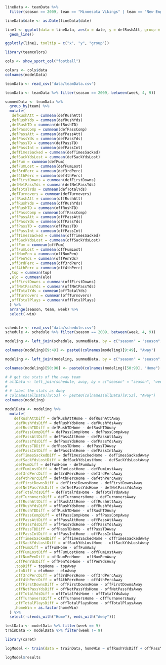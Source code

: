 

```r
lineData <- teamData %>%
  filter(season == 2009, team == "Minnesota Vikings" | team == "New England Patriots")

lineData$date <- as.Date(lineData$date)

line1 <- ggplot(data = lineData, aes(x = date, y = defRushAtt, group = team, color = team)) + 
  geom_line()

ggplotly(line1, tooltip = c("x", "y", "group"))
```

```r
library(teamcolors)

cols <- show_sport_col("football")

colors <- cols$data
colnames(modelData)
```

```r
teamData <- read_csv("data/teamData.csv")

teamData <- teamData %>% filter(season == 2009, between(week, 4, 9))

summedData <- teamData %>%
  group_by(team) %>%
  mutate(
   defRushAtt = cummean(defRushAtt) 
  ,defRushYds = cummean(defRushYds)
  ,defRushTD = cummean(defRushTD)
  ,defPassComp = cummean(defPassComp) 
  ,defPassAtt = cummean(defPassAtt) 
  ,defPassYds = cummean(defPassYds) 
  ,defPassTD = cummean(defPassTD)
  ,defPassInt = cummean(defPassInt) 
  ,defTimesSacked = cummean(defTimesSacked) 
  ,defSackYdsLost = cummean(defSackYdsLost) 
  ,defFum = cummean(defFum) 
  ,defFumLost = cummean(defFumLost)
  ,def3rdPerc = cummean(def3rdPerc) 
  ,def4thPerc = cummean(def4thPerc)
  ,defFirstDowns = cummean(defFirstDowns)
  ,defNetPassYds = cummean(defNetPassYds) 
  ,defTotalYds = cummean(defTotalYds) 
  ,defTurnovers = cummean(defTurnovers) 
  ,offRushAtt = cummean(offRushAtt) 
  ,offRushYds = cummean(offRushYds)
  ,offRushTD = cummean(offRushTD) 
  ,offPassComp = cummean(offPassComp) 
  ,offPassAtt = cummean(offPassAtt) 
  ,offPassYds = cummean(offPassYds) 
  ,offPassTD = cummean(offPassTD)
  ,offPassInt = cummean(offPassInt) 
  ,offTimesSacked = cummean(offTimesSacked) 
  ,offSackYdsLost = cummean(offSackYdsLost) 
  ,offFum = cummean(offFum) 
  ,offFumLost = cummean(offFumLost)
  ,offNumPen = cummean(offNumPen) 
  ,offPenYds = cummean(offPenYds) 
  ,off3rdPerc = cummean(off3rdPerc) 
  ,off4thPerc = cummean(off4thPerc)
  ,top = cummean(top) 
  ,elo = cummean(elo) 
  ,offFirstDowns = cummean(offFirstDowns) 
  ,offNetPassYds = cummean(offNetPassYds)
  ,offTotalYds = cummean(offTotalYds) 
  ,offTurnovers = cummean(offTurnovers) 
  ,offTotalPlays = cummean(offTotalPlays)
  ) %>%
  arrange(season, team, week) %>%
  select(-win)
         
```

```r
schedule <- read_csv("data/schedule.csv")
schedule <- schedule %>% filter(season == 2009, between(week, 4, 9))

modeling <- left_join(schedule, summedData, by = c("season" = "season", "week" = "week", "date" = "date", "awayTeam" = "team"))

colnames(modeling)[9:49] <- paste0(colnames(modeling)[9:49], "Away")

modeling <- left_join(modeling, summedData, by = c("season" = "season", "week" = "week", "date" = "date", "homeTeam" = "team"))

colnames(modeling)[50:90] <- paste0(colnames(modeling)[50:90], "Home")

# # get the stats of the away team
# allData <- left_join(schedule, away, by = c("season" = "season", "week" = "week", "awayAbb" = "abb", "awayTeam" = "team"))
# 
# # label the stats as Away
# colnames(allData)[9:53] <- paste0(colnames(allData)[9:53], "Away")
colnames(modeling)
```

```r
modelData <- modeling %>%
  mutate(
    defRushAttDiff = defRushAttHome - defRushAttAway
    ,defRushYdsDiff = defRushYdsHome - defRushYdsAway
    ,defRushTDDiff = defRushTDHome - defRushTDAway
    ,defPassCompDiff = defPassCompHome - defPassCompAway
    ,defPassAttDiff = defPassAttHome - defPassAttAway
    ,defPassYdsDiff = defPassYdsHome - defPassYdsAway
    ,defPassTDDiff = defPassTDHome - defPassTDAway
    ,defPassIntDiff = defPassIntHome - defPassIntAway
    ,defTimesSackedDiff = defTimesSackedHome - defTimesSackedAway
    ,defSackYdsLostDiff = defSackYdsLostHome - defSackYdsLostAway
    ,defFumDiff = defFumHome - defFumAway
    ,defFumLostDiff = defFumLostHome - defFumLostAway
    ,def3rdPercDiff = def3rdPercHome - def3rdPercAway
    ,def4thPercDiff = def4thPercHome - def4thPercAway
    ,defFirstDownsDiff = defFirstDownsHome - defFirstDownsAway
    ,defNetPassYdsDiff = defNetPassYdsHome - defNetPassYdsAway
    ,defTotalYdsDiff = defTotalYdsHome - defTotalYdsAway
    ,defTurnoversDiff = defTurnoversHome - defTurnoversAway
    ,offRushAttDiff = offRushAttHome - offRushAttAway
    ,offRushYdsDiff = offRushYdsHome - offRushYdsAway
    ,offRushTDDiff = offRushTDHome - offRushTDAway
    ,offPassCompDiff = offPassCompHome - offPassCompAway
    ,offPassAttDiff = offPassAttHome - offPassAttAway
    ,offPassYdsDiff = offPassYdsHome - offPassYdsAway
    ,offPassTDDiff = offPassTDHome - offPassTDAway
    ,offPassIntDiff = offPassIntHome - offPassIntAway
    ,offTimesSackedDiff = offTimesSackedHome - offTimesSackedAway
    ,offSackYdsLostDiff = offSackYdsLostHome - offSackYdsLostAway
    ,offFumDiff = offFumHome - offFumAway
    ,offFumLostDiff = offFumLostHome - offFumLostAway
    ,offNumPenDiff = offNumPenHome - offNumPenAway
    ,offPenYdsDiff = offPenYdsHome - offPenYdsAway
    ,topDiff = topHome - topAway
    ,eloDiff = eloHome - eloAway
    ,off3rdPercDiff = off3rdPercHome - off3rdPercAway
    ,off4thPercDiff = off4thPercHome - off4thPercAway
    ,offFirstDownsDiff = offFirstDownsHome - offFirstDownsAway
    ,offNetPassYdsDiff = offNetPassYdsHome - offNetPassYdsAway
    ,offTotalYdsDiff = offTotalYdsHome - offTotalYdsAway
    ,offTurnoversDiff = offTurnoversHome - offTurnoversAway
    ,offTotalPlaysDiff = offTotalPlaysHome - offTotalPlaysAway
    ,homeWin = as.factor(homeWin)
  ) %>%
  select(-c(ends_with("Home"), ends_with("Away")))

testData <- modelData %>% filter(week == 9)
trainData <- modelData %>% filter(week != 9)
```

```r
library(caret)

logModel <- train(data = trainData, homeWin ~ offRushYdsDiff + offPassYdsDiff, method = "glm", family = "binomial")

logModel$results
```

